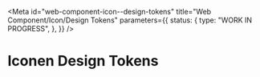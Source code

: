 <!-- @license CC0-1.0 -->


<Meta
  id="web-component-icon--design-tokens"
  title="Web Component/Icon/Design Tokens"
  parameters={{
    status: {
      type: "WORK IN PROGRESS",
    },
  }}
/>

# Iconen Design Tokens

<ComponentTokensSection tokens={tokens} definition={tokensDefinition} component="utrecht-icon"></ComponentTokensSection>
